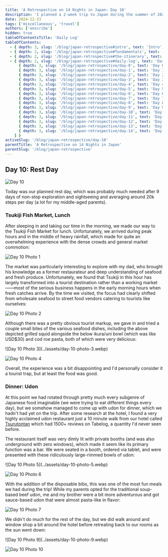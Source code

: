 ```yaml
---
title: 'A Retrospective on 14 Nights in Japan: Day 10'
description: 'I planned a 2-week trip to Japan during the summer of 2023 for my family. Here are some of the highlights, blunders, experiences gathered throughout the process.'
date: 2024-12-23
tags: ['miscellaneous', 'travel']
authors: ['enscribe']
hidden: true
tableOfContentsTitle: 'Daily Log'
tableOfContents:
  - { depth: 3, slug: '/blog/japan-retrospective#intro', text: 'Intro', subheadings: [] }
  - { depth: 2, slug: '/blog/japan-retrospective#fundamentals', text: 'Fundamentals', subheadings: [] }
  - { depth: 2, slug: '/blog/japan-retrospective#the-itinerary', text: 'The Itinerary', subheadings: [] }
  - { depth: 2, slug: '/blog/japan-retrospective#daily-log', text: 'Daily Log', subheadings: [
      { depth: 3, slug: '/blog/japan-retrospective/day-0', text: 'Day 0: Kansai Airport', subheadings: [] },
      { depth: 3, slug: '/blog/japan-retrospective/day-1', text: 'Day 1: Osaka Day Trip', subheadings: [] },
      { depth: 3, slug: '/blog/japan-retrospective/day-2', text: 'Day 2: Nara Day Trip', subheadings: [] },
      { depth: 3, slug: '/blog/japan-retrospective/day-3', text: 'Day 3: East Kyoto', subheadings: [] },
      { depth: 3, slug: '/blog/japan-retrospective/day-4', text: 'Day 4: West/Central Kyoto', subheadings: [] },
      { depth: 3, slug: '/blog/japan-retrospective/day-5', text: 'Day 5: Fushimi-Inari Taisha', subheadings: [] },
      { depth: 3, slug: '/blog/japan-retrospective/day-6', text: 'Day 6: Hakone-Yumoto', subheadings: [] },
      { depth: 3, slug: '/blog/japan-retrospective/day-7', text: 'Day 7: Hakone Round Course', subheadings: [] },
      { depth: 3, slug: '/blog/japan-retrospective/day-8', text: 'Day 8: Shinjuku, Kabukichō', subheadings: [] },
      { depth: 3, slug: '/blog/japan-retrospective/day-9', text: 'Day 9: Yokohama, Shibuya', subheadings: [] },
      { depth: 3, slug: '/blog/japan-retrospective/day-10', text: 'Day 10: Rest Day', subheadings: [] },
      { depth: 3, slug: '/blog/japan-retrospective/day-11', text: 'Day 11: Akihabara', subheadings: [] },
      { depth: 3, slug: '/blog/japan-retrospective/day-12', text: 'Day 12: Asakusa, Odaiba', subheadings: [] },
      { depth: 3, slug: '/blog/japan-retrospective/day-13', text: 'Day 13: Kamakura Day Trip', subheadings: [] },
      { depth: 3, slug: '/blog/japan-retrospective/day-14', text: 'Day 14: Haneda Airport', subheadings: [] },
    ] }
activeSlug: '/blog/japan-retrospective/day-10'
parentTitle: 'A Retrospective on 14 Nights in Japan'
parentSlug: '/blog/japan-retrospective'
---
```


## Day 10: Rest Day

![Day 10](../assets/day-10.webp)

Today was our planned rest day, which was probably much needed after 9 days of non-stop exploration and sightseeing and averaging around 20k steps per day (a lot for my middle-aged parents).

### Tsukiji Fish Market, Lunch

After sleeping in and taking our time in the morning, we made our way to the Tsukiji Fish Market for lunch. Unfortunately, we arrived during peak hours and in the middle of heavy rainfall, which made for quite an overwhelming experience with the dense crowds and general market commotion:

![Day 10 Photo 1](../assets/day-10-photo-1.webp)

The market was particularly interesting to explore with my dad, who brought his knowledge as a former restaurateur and deep understanding of seafood and fresh produce. Unfortunately, we found that Tsukiji in this hour has largely transformed into a tourist destination rather than a working market——most of the serious business happens in the early morning hours when fresh catches arrive. By the time we visited, the focus had clearly shifted from wholesale seafood to street food vendors catering to tourists like ourselves:

![Day 10 Photo 2](../assets/day-10-photo-2.webp)

Although there was a pretty obvious tourist markup, we gave in and tried a couple small bites of the various seafood dishes, including the above depicted grilled squid alongside the below ikura/uni bowl (which was like USD$30) and cod roe pasta, both of which were very delicious:

<div class="flex gap-2 [&>*>*]:my-0">
![Day 10 Photo 3](../assets/day-10-photo-3.webp)

![Day 10 Photo 4](../assets/day-10-photo-4.webp)
</div>

Overall, the experience was a bit disappointing and I'd personally consider it a tourist trap, but at least the food was good.

### Dinner: Udon

At this point we had rotated through pretty much every subgenre of Japanese food imaginable (we were trying to eat different things every day), but we somehow managed to come up with udon for dinner, which we hadn't had yet on the trip. After some research at the hotel, I found a very highly acclaimed udon restaurant just a 10 minute walk from our hotel called [Tsurutontan](https://tabelog.com/tokyo/A1304/A130401/13024799/) which had 1500+ reviews on Tabelog, a quantity I'd never seen before.

The restaurant itself was very dimly lit with private booths (and was also underground with zero windows), which made it seem like its primary function was a bar. We were seated in a booth, ordered via tablet, and were presented with these ridiculously large-rimmed bowls of udon:

<div class="flex gap-2 [&>*>*]:my-0">
![Day 10 Photo 5](../assets/day-10-photo-5.webp)

![Day 10 Photo 6](../assets/day-10-photo-6.webp)
</div>

With the addition of the disposable bibs, this was one of the most fun meals we had during the trip! While my parents opted for the traditional soup-based beef udon, me and my brother were a bit more adventurous and got sauce-based udon that were almost pasta-like in flavor:

![Day 10 Photo 7](../assets/day-10-photo-7.webp)

We didn't do much for the rest of the day, but we did walk around and window shop a bit around the hotel before retreating back to our rooms as the sun went down:

<div class="flex gap-2 [&>*>*]:my-0">
![Day 10 Photo 9](../assets/day-10-photo-9.webp)

![Day 10 Photo 10](../assets/day-10-photo-10.webp)
</div>
